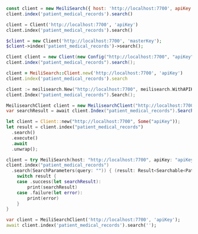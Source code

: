 <CodeGroup>

```javascript JS
const client = new MeiliSearch({ host: 'http://localhost:7700', apiKey: 'apiKey' })
client.index('patient_medical_records').search()
```

```python Python
client = Client('http://localhost:7700', 'apiKey')
client.index('patient_medical_records').search()
```

```php PHP
$client = new Client('http://localhost:7700', 'masterKey');
$client->index('patient_medical_records')->search();
```

```java Java
Client client = new Client(new Config("http://localhost:7700", "apiKey"));
client.index("patient_medical_records").search();
```

```ruby Ruby
client = MeiliSearch::Client.new('http://localhost:7700', 'apiKey')
client.index('patient_medical_records').search
```

```go Go
client := meilisearch.New("http://localhost:7700", meilisearch.WithAPIKey("masterKey"))
client.Index("patient_medical_records").Search();
```

```csharp C#
MeilisearchClient client = new MeilisearchClient("http://localhost:7700", "apiKey");
var searchResult = await client.Index("patient_medical_records").SearchAsync<Patient>();
```

```rust Rust
let client = Client::new("http://localhost:7700", Some("apiKey"));
let result = client.index("patient_medical_records")
  .search()
  .execute()
  .await
  .unwrap();
```

```swift Swift
client = try MeiliSearch(host: "http://localhost:7700", apiKey: "apiKey")
client.index("patient_medical_records")
  .search(SearchParameters(query: "")) { (result: Result<Searchable<Patient>, Swift.Error>) in
    switch result {
    case .success(let searchResult):
        print(searchResult)
    case .failure(let error):
        print(error)
    }
}
```

```dart Dart
var client = MeiliSearchClient('http://localhost:7700', 'apiKey');
await client.index('patient_medical_records').search('');
```
</CodeGroup>
